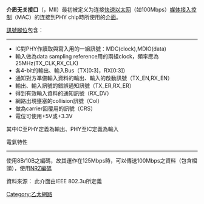{{multiple issues|
{{cleanup-jargon|time=2017-04-25T01:12:08+00:00}}
{{copyedit|time=2017-04-25T01:12:08+00:00}}
{{unreferenced|time=2017-04-25T01:12:08+00:00}}
{{expand english|time=2022-01-14T06:35:48+00:00}}

}}
{{NoteTA
|G1=IT
}}
'''介质无关接口'''（{{Lang-en|media-independent interface}}，MII）最初被定义为连接[[快速以太网|快速以太网]]（如100Mbps）[[介质访问控制|媒体接入控制]]（MAC）的连接到PHY chip時所使用的[[介面|介面]]。

[[訊號腳位|訊號腳位]]包含：
----

*IC對PHY作讀取與寫入用的一組訊號：MDC(clock),MDIO(data)
*輸入做為data sampling reference用的兩組clock，頻率應為25MHz(TX_CLK,RX_CLK)
*各4-bit的輸出、輸入Bus（TX[0:3]，RX[0:3]）
*通知對方準備輸入資料的輸出、輸入的啟動訊號（TX_EN,RX_EN）
*輸出、輸入訊號的錯誤通知訊號（TX_ER,RX_ER）
*得到有效輸入資料的通知訊號（RX_DV）
*網路出現壅塞的collision訊號（Col）
*做為carrier回覆用的訊號（CRS）
*電位可使用+5V或+3.3V

其中IC至PHY定義為輸出、PHY至IC定義為輸入

電氣特性
----
使用8B/10B之編碼，故其運作在125Mbps時，可以傳送100Mbps之資料（包含檔頭），使用[[NRZ編碼|NRZ編碼]]

資料來源：
此介面由IEEE 802.3u所定義

{{Ethernet}}

[[Category:乙太網路|Category:乙太網路]]
